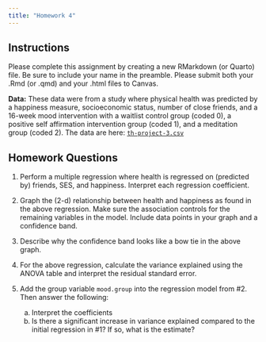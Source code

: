 ```yaml
---
title: "Homework 4"
---
```


## Instructions

Please complete this assignment by creating a new RMarkdown (or Quarto) file. Be sure to include your name in the preamble. Please submit both your .Rmd (or .qmd) and your .html files to Canvas.


**Data:** These data were from a study where physical health was predicted by a happiness measure, socioeconomic status, number of close friends, and a 16-week mood intervention with a waitlist control group (coded 0), a positive self affirmation intervention group (coded 1), and a meditation group (coded 2). The data are here: [`th-project-3.csv`](th-project-3.csv)

## Homework Questions

1. Perform a multiple regression where health is regressed on (predicted by) friends, SES, and happiness. Interpret each regression coefficient. 

2. Graph the (2-d) relationship between health and happiness as found in the above regression. Make sure the association controls for the remaining variables in the model. Include data points in your graph and a confidence band. 

3. Describe why the confidence band looks like a bow tie in the above graph. 

4. For the above regression, calculate the variance explained using the ANOVA table and interpret the residual standard error.  

5. Add the group variable `mood.group` into the regression model from #2. Then answer the following:

    a. Interpret the coefficients
    b. Is there a significant increase in variance explained compared to the initial regression in #1? If so, what is the estimate? 


